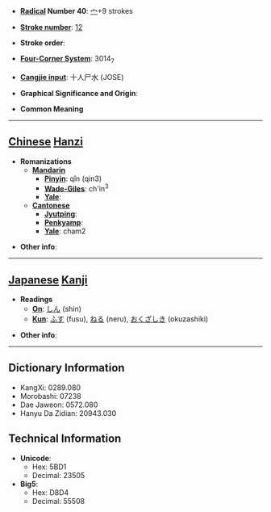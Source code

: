 * '''[[Wiktionary:Chinese radical index| Radical]] Number 40''': [[Wiktionary:Chinese radical index 宀|宀]]+9 strokes

* '''[[Wiktionary:Chinese total strokes index|Stroke number]]''': [[Wiktionary:Chinese total strokes index 12|12]]

* '''Stroke order''': 

* '''[[Wiktionary:Chinese four corner index|Four-Corner System]]''': 3014<sub>7</sub>

* '''[[Wiktionary:Chinese Cangjie index|Cangjie input]]''': 十人尸水 (JOSE)

* '''Graphical Significance and Origin''': 

* '''Common Meaning'''

----

== [[Chinese]] [[Hanzi]] ==

* '''Romanizations'''
** '''[[Mandarin]]'''
*** '''[[Pinyin]]''': qǐn (qin3)
*** '''[[Wade-Giles]]''': ch'in<sup>3</sup>
*** '''[[Yale]]''': 
** '''[[Cantonese]]'''
*** '''[[Jyutping]]''':
*** '''[[Penkyamp]]''': 
*** '''[[Yale]]''': cham2

* '''Other info''': 

----

== [[Japanese]] [[Kanji]] ==

* '''Readings'''
** '''[[On]]''': [[しん]] (shin)
** '''[[Kun]]''': [[ふす]] (fusu), [[ねる]] (neru), [[おくざしき]] (okuzashiki)

* '''Other info''':  

----

== Dictionary Information ==

* KangXi: 0289.080
* Morobashi: 07238
* Dae Jaweon: 0572.080
* Hanyu Da Zidian: 20943.030

== Technical Information ==

* '''Unicode''':
** Hex: 5BD1
** Decimal: 23505
* '''Big5''':
** Hex: D8D4
** Decimal: 55508